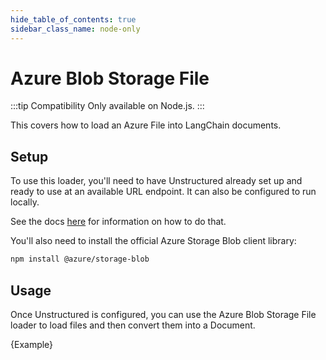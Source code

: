 ```yaml
---
hide_table_of_contents: true
sidebar_class_name: node-only
---
```


# Azure Blob Storage File

:::tip Compatibility
Only available on Node.js.
:::

This covers how to load an Azure File into LangChain documents.

## Setup

To use this loader, you'll need to have Unstructured already set up and ready to use at an available URL endpoint. It can also be configured to run locally.

See the docs [here](/docs/integrations/document_loaders/file_loaders/unstructured) for information on how to do that.

You'll also need to install the official Azure Storage Blob client library:

```bash npm2yarn
npm install @azure/storage-blob
```

## Usage

Once Unstructured is configured, you can use the Azure Blob Storage File loader to load files and then convert them into a Document.


<CodeBlock language="typescript">{Example}</CodeBlock>
